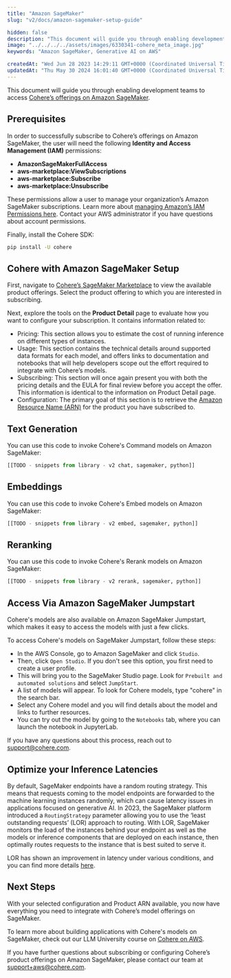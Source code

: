 ```yaml
---
title: "Amazon SageMaker"
slug: "v2/docs/amazon-sagemaker-setup-guide"

hidden: false
description: "This document will guide you through enabling development teams to access Cohere’s offerings on Amazon SageMaker."
image: "../../../../assets/images/6330341-cohere_meta_image.jpg"  
keywords: "Amazon SageMaker, Generative AI on AWS"

createdAt: "Wed Jun 28 2023 14:29:11 GMT+0000 (Coordinated Universal Time)"
updatedAt: "Thu May 30 2024 16:01:40 GMT+0000 (Coordinated Universal Time)"
---
```


This document will guide you through enabling development teams to access [Cohere’s offerings on Amazon SageMaker](https://aws.amazon.com/marketplace/seller-profile?id=87af0c85-6cf9-4ed8-bee0-b40ce65167e0). 

## Prerequisites

In order to successfully subscribe to Cohere’s offerings on Amazon SageMaker, the user will need the following **Identity and Access Management (IAM)** permissions:  

- **AmazonSageMakerFullAccess**
- **aws-marketplace:ViewSubscriptions**
- **aws-marketplace:Subscribe**
- **aws-marketplace:Unsubscribe**

These permissions allow a user to manage your organization’s Amazon SageMaker subscriptions. Learn more about [managing Amazon’s IAM Permissions here](https://aws.amazon.com/iam/?trk=cf28fddb-12ed-4ffd-981b-b89c14793bf1&sc_channel=ps&ef_id=CjwKCAjwsvujBhAXEiwA_UXnAJ4JEQ3KgW0eFBzr5nuwt9L5S7w3A0f3wqensQJgUQ7Mf_ZEdArZRxoCjKQQAvD_BwE:G:s&s_kwcid=AL!4422!3!652240143562!e!!g!!amazon%20iam!19878797467!148973348604). Contact your AWS administrator if you have questions about account permissions.

Finally, install the Cohere SDK:

```bash
pip install -U cohere
```

## Cohere with Amazon SageMaker Setup

First, navigate to [Cohere’s SageMaker Marketplace](https://aws.amazon.com/marketplace/seller-profile?id=87af0c85-6cf9-4ed8-bee0-b40ce65167e0) to view the available product offerings. Select the product offering to which you are interested in subscribing.

Next, explore the tools on the **Product Detail** page to evaluate how you want to configure your subscription. It contains information related to:

- Pricing: This section allows you to estimate the cost of running inference on different types of instances.
- Usage: This section contains the technical details around supported data formats for each model, and offers links to documentation and notebooks that will help developers scope out the effort required to integrate with Cohere’s models.
- Subscribing: This section will once again present you with both the pricing details and the EULA for final review before you accept the offer. This information is identical to the information on Product Detail page.
- Configuration: The primary goal of this section is to retrieve the [Amazon Resource Name (ARN)](https://docs.aws.amazon.com/IAM/latest/UserGuide/reference-arns.html) for the product you have subscribed to.

## Text Generation

You can use this code to invoke Cohere's Command models on Amazon SageMaker:

```python PYTHON 
[[TODO - snippets from library - v2 chat, sagemaker, python]]

```

## Embeddings

You can use this code to invoke Cohere's Embed models on Amazon SageMaker:

```python PYTHON
[[TODO - snippets from library - v2 embed, sagemaker, python]]
```

## Reranking

You can use this code to invoke Cohere's Rerank models on Amazon SageMaker:


```python PYTHON
[[TODO - snippets from library - v2 rerank, sagemaker, python]]
```

## Access Via Amazon SageMaker Jumpstart

Cohere's models are also available on Amazon SageMaker Jumpstart, which makes it easy to access the models with just a few clicks.

To access Cohere's models on SageMaker Jumpstart, follow these steps:

- In the AWS Console, go to Amazon SageMaker and click `Studio`.
- Then, click `Open Studio`. If you don't see this option, you first need to create a user profile.
- This will bring you to the SageMaker Studio page. Look for `Prebuilt and automated solutions` and select `JumpStart`.
- A list of models will appear. To look for Cohere models, type "cohere" in the search bar.
- Select any Cohere model and you will find details about the model and links to further resources.
- You can try out the model by going to the `Notebooks` tab, where you can launch the notebook in JupyterLab.

If you have any questions about this process, reach out to support@cohere.com.

## Optimize your Inference Latencies

By default, SageMaker endpoints have a random routing strategy. This means that requests coming to the model endpoints are forwarded to the machine learning instances randomly, which can cause latency issues in applications focused on generative AI. In 2023, the SageMaker platform introduced a `RoutingStrategy` parameter allowing you to use the ‘least outstanding requests’ (LOR) approach to routing. With LOR, SageMaker monitors the load of the instances behind your endpoint as well as the models or inference components that are deployed on each instance, then optimally routes requests to the instance that is best suited to serve it.

LOR has shown an improvement in latency under various conditions, and you can find more details [here](https://aws.amazon.com/blogs/machine-learning/minimize-real-time-inference-latency-by-using-amazon-sagemaker-routing-strategies/).

## Next Steps

With your selected configuration and Product ARN available, you now have everything you need to integrate with Cohere’s model offerings on SageMaker. 

To learn more about building applications with Cohere's models on SageMaker, check out our LLM University course on [Cohere on AWS](https://cohere.com/llmu#cohere-on-aws).

If you have further questions about subscribing or configuring Cohere’s product offerings on Amazon SageMaker, please contact our team at [support+aws@cohere.com](mailto:support+aws@cohere.com).
